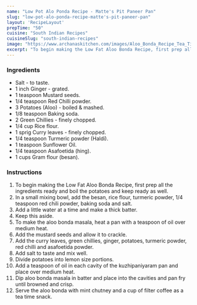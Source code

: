 ---
name: "Low Pot Alo Ponda Recipe - Matte's Pit Paneer Pan"
slug: "low-pot-alo-ponda-recipe-matte's-pit-paneer-pan"
layout: 'RecipeLayout'
prepTime: "50"
cuisine: "South Indian Recipes"
cuisineSlug: "south-indian-recipes"
image: "https://www.archanaskitchen.com/images/Aloo_Bonda_Recipe_Tea_Time_Snack_Low_Fat_Healthy-1.jpg"
excerpt: "To begin making the Low Fat Aloo Bonda Recipe, first prep all the ingredients ready and boil the potatoes and keep ready as well"
---

### Ingredients

- Salt - to taste.
- 1 inch Ginger - grated.
- 1 teaspoon Mustard seeds.
- 1/4 teaspoon Red Chilli powder.
- 3 Potatoes (Aloo) - boiled & mashed.
- 1/8 teaspoon Baking soda.
- 2 Green Chillies - finely chopped.
- 1/4 cup Rice flour.
- 1 sprig Curry leaves - finely chopped.
- 1/4 teaspoon Turmeric powder (Haldi).
- 1 teaspoon Sunflower Oil.
- 1/4 teaspoon Asafoetida (hing).
- 1 cups Gram flour (besan).

### Instructions

1. To begin making the Low Fat Aloo Bonda Recipe, first prep all the ingredients ready and boil the potatoes and keep ready as well.
1. In a small mixing bowl, add the besan, rice flour, turmeric powder, 1/4 teaspoon red chili powder,  baking soda and salt.
1. Add a little water at a time and make a thick batter.
1. Keep this aside.
1. To make the aloo bonda masala, heat a pan with a teaspoon of oil over medium heat.
1. Add the mustard seeds and allow it to crackle.
1. Add the curry leaves, green chillies, ginger, potatoes, turmeric powder, red chilli and asafoetida powder.
1. Add salt to taste and mix well.
1. Divide potatoes into lemon size portions.
1. Add a teaspoon of oil in each cavity of the kuzhipaniyaram pan and place over medium heat.
1. Dip aloo bonda masala in batter and place into the cavities and pan fry until browned and crisp.
1. Serve the aloo bonda with mint chutney and a cup of filter coffee as a tea time snack.

